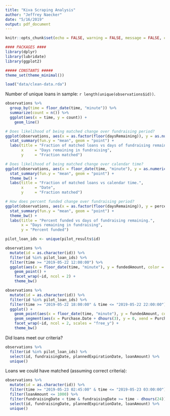 ```yaml
---
title: "Kiva Scraping Analysis"
author: "Jeffrey Naecker"
date: "5/16/2019"
output: pdf_document
---
```


```r
knitr::opts_chunk$set(echo = FALSE, warning = FALSE, message = FALSE, ccache = TRUE)
```

```r
#### PACKAGES ####
library(dplyr)
library(lubridate)
library(ggplot2)

##### CONSTANTS #####
theme_set(theme_minimal())
```

```r
load("data/clean-data.rda")
```

Number of unique loans in sample: `r length(unique(observations$id))`.

```r
observations %>%
  group_by(time = floor_date(time, "minute")) %>%
  summarize(count = n()) %>%
  ggplot(aes(x = time, y = count)) +
    geom_line()
```

```r
# Does likelihood of being matched change over fundraising period?
ggplot(observations, aes(x = as.factor(floor(daysRemaining)), y = as.numeric(isMatchable))) +
  stat_summary(fun.y = "mean", geom = "point") +
  labs(title = "Fraction of matched loans vs days of fundraising remaining.",
       x     = "Days remaining in fundraising",
       y     = "Fraction matched")
```

```r
# Does likelihood of being matched change over calendar time?
ggplot(observations, aes(x = floor_date(time, "minute"), y = as.numeric(isMatchable))) +
  stat_summary(fun.y = "mean", geom = "point") +
  theme_bw() +
  labs(title = "Fraction of matched loans vs calendar time.",
       x     = "Date",
       y     = "Fraction matched")
```


```r
# How does percent funded change over fundraising period?
ggplot(observations, aes(x = as.factor(floor(daysRemaining)), y = percentFunded)) +
  stat_summary(fun.y = "mean", geom = "point") +
  theme_bw() + 
  labs(title = "Percent funded vs days of fundraising remaining.",
       x = "Days remaining in fundraising",
       y = "Percent funded")
```

```r
pilot_loan_ids <- unique(pilot_results$id)

observations %>%
  mutate(id = as.character(id)) %>%
  filter(id %in% pilot_loan_ids) %>%
  filter(time >= "2019-05-22 12:00:00") %>%
  ggplot(aes(x = floor_date(time, "minute"), y = fundedAmount, color = isMatchable)) +
    geom_point() +
    facet_wrap(~id, ncol = 2) +
    theme_bw()
```

```r
observations %>%
  mutate(id = as.character(id)) %>%
  filter(id %in% pilot_loan_ids) %>%
  filter(time >= "2019-05-22 18:00:00" & time <= "2019-05-22 22:00:00") %>%
  ggplot() +
    geom_point(aes(x = floor_date(time, "minute"), y = fundedAmount, color = isMatchable)) +
    geom_segment(aes(x = Purchase.Date + dhours(3), y = 0, xend = Purchase.Date + dhours(3), yend = You.Loaned), data = pilot_results, size = 1) +
    facet_wrap(~id, ncol = 2, scales = "free_y") +
    theme_bw()
```

Did loans meet our criteria?

```r
observations %>%
  filter(id %in% pilot_loan_ids) %>% 
  select(id, fundraisingDate, plannedExpirationDate, loanAmount) %>%
  unique()
```

Loans we could have matched (assuming correct criteria):

```r
observations %>%
  mutate(id = as.character(id)) %>%
  filter(time >= "2019-05-23 02:45:00" & time <= "2019-05-23 03:00:00") %>%
  filter(loanAmount <= 1000) %>%
  filter(fundraisingDate < time & fundraisingDate >= time - dhours(24)) %>%
  select(id, fundraisingDate, plannedExpirationDate, loanAmount) %>%
  unique()
```


